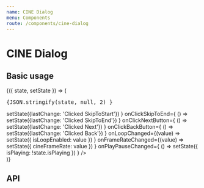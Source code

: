 ```yaml
---
name: CINE Dialog
menu: Components
route: /components/cine-dialog
---
```



# CINE Dialog

## Basic usage

<Playground>
    <State initial={{
        isPlaying: false,
        cineFrameRate: 24,
        isLoopEnabled: true,
        lastChange: ''
    }}>
        {({ state, setState }) => (
            <React.Fragment>
            <div><pre>{JSON.stringify(state, null, 2) }</pre></div>
            <div style={{backgroundColor: 'dodgerblue'}}>
                <CineDialog 
                    {...state} 
                    onClickSkipToStart={ () => setState({lastChange: 'Clicked SkipToStart'}) }
                    onClickSkipToEnd={ () => setState({lastChange: 'Clicked SkipToEnd'}) }
                    onClickNextButton={ () => setState({lastChange: 'Clicked Next'}) }
                    onClickBackButton={ () => setState({lastChange: 'Clicked Back'}) }
                    onLoopChanged={(value) => setState({ isLoopEnabled: value }) }
                    onFrameRateChanged={(value) => setState({ cineFrameRate: value }) }
                    onPlayPauseChanged={ () => setState({ isPlaying: !state.isPlaying }) }
                />
            </div>
            </React.Fragment>
        )}
    </State>
</Playground>

## API

<Props of={CineDialog} />